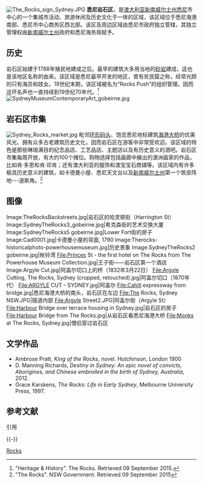 {{refimprove|time=2015-09-25T04:23:46+00:00}}
<!-- EDIT BELOW THIS LINE -->
{{Infobox Australian place
| type     = suburb
| name     = 岩石区
| city     = 悉尼
| state    = nsw
| image    = Street through The Rocks.jpg
| caption  = 悉尼岩石区
| lga      = [[悉尼市|悉尼市]]
| postcode = 2000
| est      =
| pop      = 614
| pop_year = 2006年
| pop_footnotes =<ref>"[http://www.censusdata.abs.gov.au/ABSNavigation/prenav/ViewData?&action=404&documentproductno=SSC11977&documenttype=Details&tabname=Details&areacode=SSC11977&issue=2006&producttype=Community%20Profiles&&producttype=Community%20Profiles&javascript=true&textversion=false&navmapdisplayed=true&breadcrumb=PLD&&collection=Census&period=2006&producttype=Community%20Profiles&#Basic%20Community%20Profile 2006 Census Community Profile Series : The Rocks (Sydney) (State Suburb)]". Australian Bureau of Statistics. Retrieved 31 October 2009.</ref>
| area     = 0.2
| stategov = {{link-en|悉尼选区|Electoral district of Sydney|悉尼}}<ref>{{Cite web |url=http://www.elections.nsw.gov.au/state_government_elections/electoral_districts/all_districts_/sydney |title=Sydney |publisher=Electoral Commission of NSW |access-date=2015-11-07 |archive-date=2014-12-27 |archive-url=https://web.archive.org/web/20141227081755/http://www.elections.nsw.gov.au/state_government_elections/electoral_districts/all_districts_/sydney |dead-url=no }}</ref>
| fedgov   = [[悉尼_(澳大利亞國會選區)|悉尼]]<ref>{{Cite web |url=http://www.aec.gov.au/_content/who/profiles/s/sydney.htm |title=Sydney |publisher=Australian Electoral Commission |access-date=2015-11-07 |archive-date=2020-02-17 |archive-url=https://web.archive.org/web/20200217170044/https://www.aec.gov.au/_content/who/profiles/s/sydney.htm |dead-url=no }}</ref>
| near-nw  = {{link-en|米勒角 (新南威尔士)|Millers Point, New South Wales|米勒角}}
| near-n   = {{link-en|道斯角|Dawes Point, New South Wales}}
| near-ne  = ''[[悉尼港|杰克森港]]''
| near-w   = {{link-en|巴兰加鲁|Barangaroo, New South Wales}}
| near-e   = ''[[悉尼湾|悉尼湾]]''
| near-sw  = [[悉尼中心商务区|悉尼中心商务区]]
| near-s   = [[悉尼中心商务区|悉尼中心商务区]]
| near-se  = [[悉尼中心商务区|悉尼中心商务区]]
| dist1    = 1
| location1= 悉尼中心商务区
| dir1 = 西北
}}
{{Location map |Australia Sydney |width=250 |caption=悉尼岩石區在悉尼的位置}}
[[File:The_Rocks_sign_Sydney.JPG|thumbnail]]
'''悉尼岩石区'''，是[[澳大利亚|澳大利亚]][[新南威尔士州|新南威尔士州]][[悉尼|悉尼]]市中心的一个集城市活动、旅游休闲及历史文化于一体的区域，该区域位于悉尼海港南部、悉尼市中心商务区西北部。该区及周边区域由悉尼市政府独立管辖，其独立管理权由[[新南威尔士州|新南威尔士州]]政府和悉尼海务局赋予。

==历史==
岩石区始建于1788年殖民地建成之后。最早的建筑大多用当地的[[砂岩|砂岩]]建成，这也是该地区名称的由来。该区域是悉尼最早开发的地区，曾有贫民窟之称，经常光顾的只有海员和妓女。19世纪末期，该区域被名为“Rocks Push”的组织管理。因而这坏名声也一直持续到19世纪70年代。<ref>"Heritage & History". The Rocks. Retrieved 09 September 2015.</ref>
[[File:SydneyMuseumContemporaryArt_gobeirne.jpg|thumb]]

==岩石区市集==
[[File:Sydney_Rocks_market.jpg|thumbnail]]
毗邻[[环形码头|环形码头]]、饱览悉尼地标建筑[[雪梨港灣大橋|海港大桥]]的优美风光、拥有众多古老建筑历史文化，因而岩石区在游客中非常受欢迎。该区域的特色是那些琳琅满目的纪念品店、工艺品店、主题店以及有历史意义的酒吧。岩石区市集每周开放，有大约100个摊位。购物选择包括画廊中展出的澳洲画家的作品，比如肯·多恩和肯·邓肯；还有澳大利亚的服饰和澳宝宝石商铺等。该区域内有许多极具历史意义的建筑，如卡德曼小屋、悉尼天文台以及[[新南威尔士州|新南威尔士州]]第一个筑垒阵地---道斯角。<ref> "The Rocks". NSW Government. Retrieved 09 September 2015</ref>

==图像==
<gallery>
Image:TheRocksBackstreets.jpg|岩石区的哈灵顿街（Harrington St）
Image:SydneyTheRocks3_gobeirne.jpg|希克森街的艺术交换大厦
Image:SydneyTheRocks5 gobeirne.jpg|Lower Fort街的房子
Image:Cad0001.jpg|卡德曼小屋的背面, 1790
Image:Therocks-historicalphoto-powerhousemuseum.jpg|历史景象
Image:SydneyTheRocks2 gobeirne.jpg|帐铃湾
File:Princes St - the first hotel on The Rocks from The Powerhouse Museum Collection.jpg|王子街——岩石区第一个酒店
Image:Argyle Cut.jpg|阿盖尔切口上的桥（1832年3月22日）
File:Argyle Cutting, The Rocks, Sydney (cropped, retouched).jpg|阿盖尔切口（1870年代）
File:ARGYLE CUT - SYDNEY.jpg|阿盖尔
File:Cahill expressway from bridge.jpg|悉尼海港大桥的南头，岩石区在左边
File:The Rocks, Sydney NSW.JPG|隧道内部
File:Argyle Street2.JPG|阿盖尔街（Argyle St）
File:Harbour Bridge over terrace housing in Sydney.jpg|岩石区的房子
File:Harbour Bridge from The Rocks.jpg|从岩石区看悉尼海港大桥
File:Monks at The Rocks, Sydney.jpg|僧侣穿过岩石区
</gallery>

==文学作品==
* Ambrose Pratt, ''King of the Rocks'', novel. Hutchinson, London 1900
* D. Manning Richards, ''Destiny in Sydney: An epic novel of convicts, Aborigines, and Chinese embroiled in the birth of Sydney, Australia'', 2012.
* Grace Karskens, ''The Rocks: Life in Early Sydney'', Melbourne University Press, 1997.

== 参考文献 ==
; 引用
{{Reflist|30em}}

{{-}}
{{悉尼地標|state=autocollapse}}

[[Category:悉尼郊區|Rocks]]